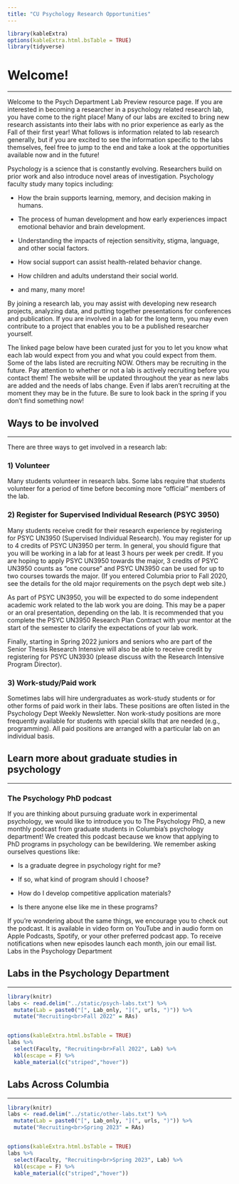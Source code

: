 ```yaml
---
title: "CU Psychology Research Opportunities"
---
```


```r
library(kableExtra)
options(kableExtra.html.bsTable = TRUE)
library(tidyverse)
```

# Welcome!

***

Welcome to the Psych Department Lab Preview resource page.  If you are interested in becoming a researcher in a psychology related research lab, you have come to the right place!  Many of our labs are excited to bring new research assistants into their labs with no prior experience as early as the Fall of their first year!  What follows is information related to lab research generally, but if you are excited to see the information specific to the labs themselves, feel free to jump to the end and take a look at the opportunities available now and in the future!

Psychology is a science that is constantly evolving. Researchers build on prior work and also introduce novel areas of investigation. Psychology faculty study many topics including:

*	How the brain supports learning, memory, and decision making in humans.

* The process of human development and how early experiences impact emotional behavior and brain development.

*	Understanding the impacts of rejection sensitivity, stigma, language, and other social factors.

*	How social support can assist health-related behavior change.

*	How children and adults understand their social world.

*	and many, many more!

By joining a research lab, you may assist with developing new research projects, analyzing data, and putting together presentations for conferences and publication. If you are involved in a lab for the long term, you may even contribute to a project that enables you to be a published researcher yourself. 

The linked page below have been curated just for you to let you know what each lab would expect from you and what you could expect from them. Some of the labs listed are recruiting NOW. Others may be recruiting in the future. Pay attention to whether or not a lab is actively recruiting before you contact them! The website will be updated throughout the year as new labs are added and the needs of labs change.  Even if labs aren’t recruiting at the moment they may be in the future.  Be sure to look back in the spring if you don’t find something now!

## Ways to be involved

***
 
There are three ways to get involved in a research lab:

### 1) Volunteer
Many students volunteer in research labs. Some labs require that students volunteer for a period of time before becoming more “official” members of the lab.

### 2) Register for Supervised Individual Research (PSYC 3950)

Many students receive credit for their research experience by registering for PSYC UN3950 (Supervised Individual Research). You may register for up to 4 credits of PSYC UN3950 per term. In general, you should figure that you will be working in a lab for at least 3 hours per week per credit. If you are hoping to apply PSYC UN3950 towards the major, 3 credits of PSYC UN3950 counts as “one course” and PSYC UN3950 can be used for up to two courses towards the major. (If you entered Columbia prior to Fall 2020, see the details for the old major requirements on the psych dept web site.) 

As part of PSYC UN3950, you will be expected to do some independent academic work related to the lab work you are doing. This may be a paper or an oral presentation, depending on the lab. It is recommended that you complete the PSYC UN3950 Research Plan Contract with your mentor at the start of the semester to clarify the expectations of your lab work.

Finally, starting in Spring 2022 juniors and seniors who are part of the Senior Thesis Research Intensive will also be able to receive credit by registering for PSYC UN3930 (please discuss with the Research Intensive Program Director).

### 3) Work-study/Paid work

Sometimes labs will hire undergraduates as work-study students or for other forms of paid work in their labs. These positions are often listed in the Psychology Dept Weekly Newsletter.  Non work-study positions are more frequently available for students with special skills that are needed (e.g., programming). All paid positions are arranged with a particular lab on an individual basis.

## Learn more about graduate studies in psychology

***
 
### The Psychology PhD podcast

If you are thinking about pursuing graduate work in experimental psychology, we would like to introduce you to The Psychology PhD, a new monthly podcast from graduate students in Columbia’s psychology department! We created this podcast because we know that applying to PhD programs in psychology can be bewildering. We remember asking ourselves questions like:

*	Is a graduate degree in psychology right for me?

* If so, what kind of program should I choose?

*	How do I develop competitive application materials?

*	Is there anyone else like me in these programs?

If you’re wondering about the same things, we encourage you to check out the podcast. It is available in video form on YouTube and in audio form on Apple Podcasts, Spotify, or your other preferred podcast app. To receive notifications when new episodes launch each month, join our email list.
Labs in the Psychology Department

## Labs in the Psychology Department

***

```r
library(knitr)
labs <- read.delim("../static/psych-labs.txt") %>%
  mutate(Lab = paste0("[", Lab_only, "](", urls, ")")) %>%
  mutate("Recruiting<br>Fall 2022" = RAs)


options(kableExtra.html.bsTable = TRUE)
labs %>%
  select(Faculty, "Recruiting<br>Fall 2022", Lab) %>%
  kbl(escape = F) %>%
  kable_material(c("striped","hover"))

```


## Labs Across Columbia

***

```r
library(knitr)
labs <- read.delim("../static/other-labs.txt") %>%
  mutate(Lab = paste0("[", Lab_only, "](", urls, ")")) %>%
  mutate("Recruiting<br>Spring 2023" = RAs)


options(kableExtra.html.bsTable = TRUE)
labs %>%
  select(Faculty, "Recruiting<br>Spring 2023", Lab) %>%
  kbl(escape = F) %>%
  kable_material(c("striped","hover"))
```
